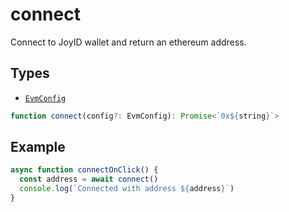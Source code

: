 # connect

Connect to JoyID wallet and return an ethereum address.

## Types

- [`EvmConfig`](/apis/evm/init-config#evmconfig)

```ts
function connect(config?: EvmConfig): Promise<`0x${string}`>
```

## Example

```js
async function connectOnClick() {
  const address = await connect()
  console.log(`Connected with address ${address}`)
}
```
